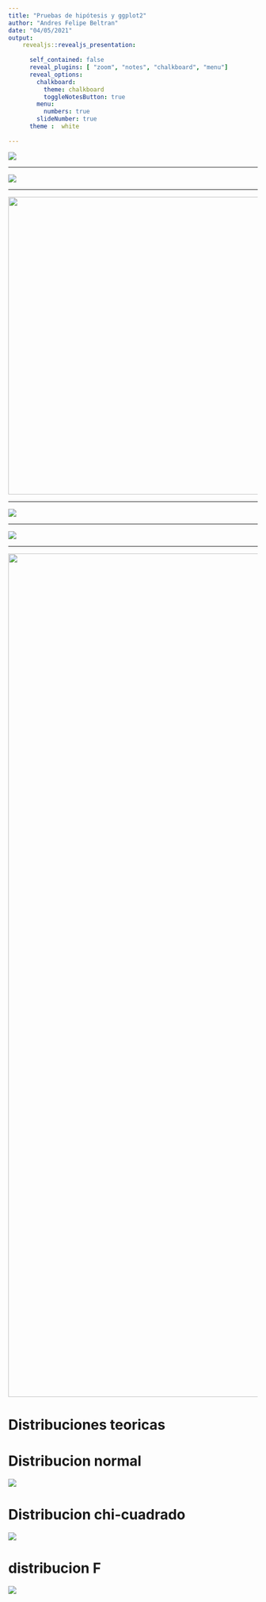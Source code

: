 ```yaml
---
title: "Pruebas de hipótesis y ggplot2"
author: "Andres Felipe Beltran"
date: "04/05/2021"
output: 
    revealjs::revealjs_presentation:
      
      self_contained: false
      reveal_plugins: [ "zoom", "notes", "chalkboard", "menu"]
      reveal_options:
        chalkboard: 
          theme: chalkboard
          toggleNotesButton: true
        menu:
          numbers: true
        slideNumber: true
      theme :  white
   
---
```


<style>
.reveal section img { background:none; border:none; box-shadow:none; }
</style>

![](img/1.svg)

---

![](img/2.svg)

---

<img src="img/3.svg"  height="600">



---

![](img/4.svg)


---

![](img/5.svg)


---



<img src="img/6.svg"  width="1700">



# Distribuciones teoricas


# Distribucion normal
![](img/normal.jpg)



# Distribucion chi-cuadrado
![](img/chisq.jpg)



# distribucion F
![](img/F.jpg)
